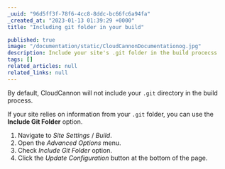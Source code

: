 ```yaml
---
_uuid: "96d5ff3f-78f6-4cc8-8ddc-bc66fc6a94fa"
_created_at: "2023-01-13 01:39:29 +0000"
title: "Including git folder in your build"

published: true
image: "/documentation/static/CloudCannonDocumentationog.jpg"
description: Include your site's .git folder in the build procecss
tags: []
related_articles: null
related_links: null
---
```


By default, CloudCannon will not include your `.git` directory in the build process.

If your site relies on information from your `.git` folder, you can use the **Include Git Folder** option.

1. Navigate to *Site Settings* / *Build*.
2. Open the *Advanced Options* menu.
3. Check *Include Git Folder* option.
4. Click the *Update Configuration* button at the bottom of the page.

